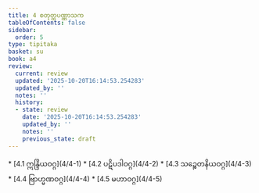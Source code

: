 ```yaml
---
title: 4 စတုတ္ထပဏ္ဏာသက
tableOfContents: false
sidebar:
  order: 5
type: tipitaka
basket: su
book: a4
review:
  current: review
  updated: '2025-10-20T16:14:53.254283'
  updated_by: ''
  notes: ''
  history:
  - state: review
    date: '2025-10-20T16:14:53.254283'
    updated_by: ''
    notes: ''
    previous_state: draft
---
```



<DynamicBreadcrumb />


<ReviewStatus review={frontmatter.review} showDetails={true} />

<HypothesisAnnotation frontmatter={frontmatter} />



<TableOfContents book="a4" section="4">
* [4.1 ဣန္ဒြိယဝဂ္ဂ](4/4-1)
* [4.2 ပဋိပဒါဝဂ္ဂ](4/4-2)
* [4.3 သဉ္စေတနိယဝဂ္ဂ](4/4-3)
* [4.4 ဗြာဟ္မဏဝဂ္ဂ](4/4-4)
* [4.5 မဟာဝဂ္ဂ](4/4-5)
</TableOfContents>